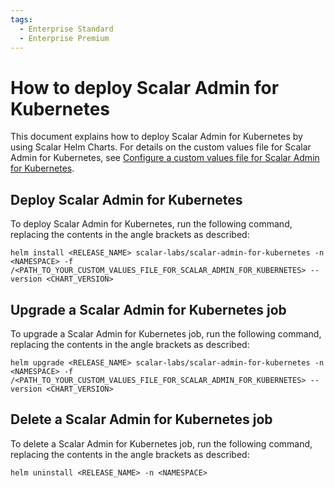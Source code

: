 ```yaml
---
tags:
  - Enterprise Standard
  - Enterprise Premium
---
```


# How to deploy Scalar Admin for Kubernetes

This document explains how to deploy Scalar Admin for Kubernetes by using Scalar Helm Charts. For details on the custom values file for Scalar Admin for Kubernetes, see [Configure a custom values file for Scalar Admin for Kubernetes](configure-custom-values-scalar-admin-for-kubernetes.mdx).

## Deploy Scalar Admin for Kubernetes

To deploy Scalar Admin for Kubernetes, run the following command, replacing the contents in the angle brackets as described:

```console
helm install <RELEASE_NAME> scalar-labs/scalar-admin-for-kubernetes -n <NAMESPACE> -f /<PATH_TO_YOUR_CUSTOM_VALUES_FILE_FOR_SCALAR_ADMIN_FOR_KUBERNETES> --version <CHART_VERSION>
```

## Upgrade a Scalar Admin for Kubernetes job

To upgrade a Scalar Admin for Kubernetes job, run the following command, replacing the contents in the angle brackets as described:

```console
helm upgrade <RELEASE_NAME> scalar-labs/scalar-admin-for-kubernetes -n <NAMESPACE> -f /<PATH_TO_YOUR_CUSTOM_VALUES_FILE_FOR_SCALAR_ADMIN_FOR_KUBERNETES> --version <CHART_VERSION>
```

## Delete a Scalar Admin for Kubernetes job

To delete a Scalar Admin for Kubernetes job, run the following command, replacing the contents in the angle brackets as described:  

```console
helm uninstall <RELEASE_NAME> -n <NAMESPACE>
```

